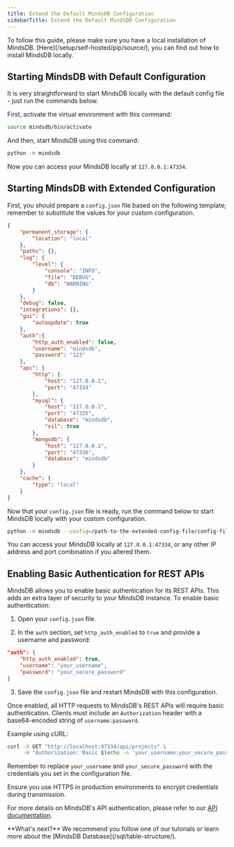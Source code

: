 ```yaml
---
title: Extend the Default MindsDB Configuration
sidebarTitle: Extend the Default MindsDB Configuration
---
```


<Tip>
  To follow this guide, please make sure you have a local installation of
  MindsDB. [Here](/setup/self-hosted/pip/source/), you can find out how to
  install MindsDB locally.
</Tip>

## Starting MindsDB with Default Configuration

It is very straightforward to start MindsDB locally with the default config
file - just run the commands below.

First, activate the virtual environment with this command:

```bash
source mindsdb/bin/activate
```

And then, start MindsDB using this command:

```bash
python -m mindsdb
```

Now you can access your MindsDB locally at `127.0.0.1:47334`.

## Starting MindsDB with Extended Configuration

First, you should prepare a `config.json` file based on the following template; remember to substitute the values for your custom configuration.

```json
{
    "permanent_storage": {
        "location": "local"
    },
    "paths": {},
    "log": {
        "level": {
            "console": "INFO",
            "file": "DEBUG",
            "db": "WARNING"
        }
    },
    "debug": false,
    "integrations": {},
    "gui": {
        "autoupdate": true
    },
    "auth":{
        "http_auth_enabled": false,
        "username": "mindsdb",
        "password": "123"
    },
    "api": {
        "http": {
            "host": "127.0.0.1",
            "port": "47334"
        },
        "mysql": {
            "host": "127.0.0.1",
            "port": "47335",
            "database": "mindsdb",
            "ssl": true
        },
        "mongodb": {
            "host": "127.0.0.1",
            "port": "47336",
            "database": "mindsdb"
        }
    },
    "cache": {
        "type": "local"
    }
}
```

Now that your `config.json` file is ready, run the command below to start
MindsDB locally with your custom configuration.

```bash
python -m mindsdb --config=/path-to-the-extended-config-file/config-file.json
```

You can access your MindsDB locally at `127.0.0.1:47334`, or any other IP
address and port combination if you altered them.

## Enabling Basic Authentication for REST APIs

MindsDB allows you to enable basic authentication for its REST APIs. This adds an extra layer of security to your MindsDB instance. To enable basic authentication:

1. Open your `config.json` file.

2. In the `auth` section, set `http_auth_enabled` to `true` and provide a username and password:

```json
"auth": {
    "http_auth_enabled": true,
    "username": "your_username",
    "password": "your_secure_password"
}
```

3. Save the `config.json` file and restart MindsDB with this configuration.

Once enabled, all HTTP requests to MindsDB's REST APIs will require basic authentication. Clients must include an `Authorization` header with a base64-encoded string of `username:password`.

Example using cURL:

```bash
curl -X GET "http://localhost:47334/api/projects" \
     -H "Authorization: Basic $(echo -n 'your_username:your_secure_password' | base64)"
```

Remember to replace `your_username` and `your_secure_password` with the credentials you set in the configuration file.

<Warning>
Ensure you use HTTPS in production environments to encrypt credentials during transmission.
</Warning>

For more details on MindsDB's API authentication, please refer to our [API documentation](/rest/authentication).

<Tip>
**What's next?** We recommend you follow one of our tutorials or learn more about the
[MindsDB Database](/sql/table-structure/).
</Tip>